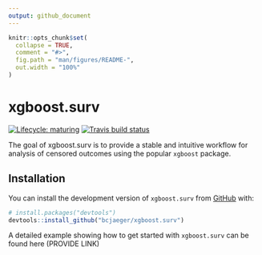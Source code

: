 ```yaml
---
output: github_document
---
```


<!-- README.md is generated from README.Rmd. Please edit that file -->

```r
knitr::opts_chunk$set(
  collapse = TRUE,
  comment = "#>",
  fig.path = "man/figures/README-",
  out.width = "100%"
)
```

# xgboost.surv

<!-- badges: start -->
[![Lifecycle: maturing](https://img.shields.io/badge/lifecycle-maturing-blue.svg)](https://www.tidyverse.org/lifecycle/#maturing)
[![Travis build status](https://travis-ci.org/bcjaeger/xgboost.surv.svg?branch=master)](https://travis-ci.org/bcjaeger/xgboost.surv)
<!-- badges: end -->

The goal of xgboost.surv is to provide a stable and intuitive workflow
for analysis of censored outcomes using the popular `xgboost` package.

## Installation

<!-- You can install the released version of xgboost.surv from [CRAN](https://CRAN.R-project.org) with: -->

<!-- ``` r -->
<!-- install.packages("xgboost.surv") -->
<!-- ``` -->

You can install the development version of `xgboost.surv` from [GitHub](https://github.com/) with:

``` r
# install.packages("devtools")
devtools::install_github("bcjaeger/xgboost.surv")
```
A detailed example showing how to get started with `xgboost.surv` can be found here (PROVIDE LINK)
